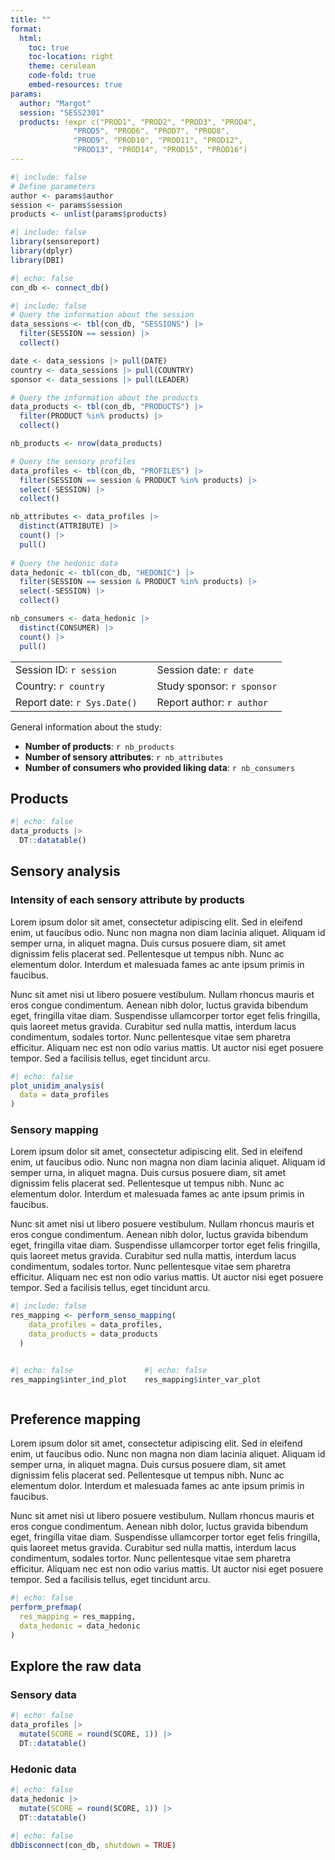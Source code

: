 ```yaml
---
title: ""
format:
  html:
    toc: true
    toc-location: right
    theme: cerulean
    code-fold: true
    embed-resources: true
params:
  author: "Margot"
  session: "SESS2301"
  products: !expr c("PROD1", "PROD2", "PROD3", "PROD4", 
              "PROD5", "PROD6", "PROD7", "PROD8", 
              "PROD9", "PROD10", "PROD11", "PROD12", 
              "PROD13", "PROD14", "PROD15", "PROD16")
---
```


```r
#| include: false
# Define parameters
author <- params$author
session <- params$session
products <- unlist(params$products)
```

```r
#| include: false
library(sensoreport)
library(dplyr)
library(DBI)
```

```r
#| echo: false
con_db <- connect_db()
```

```r
#| include: false
# Query the information about the session
data_sessions <- tbl(con_db, "SESSIONS") |>
  filter(SESSION == session) |>
  collect()

date <- data_sessions |> pull(DATE)
country <- data_sessions |> pull(COUNTRY)
sponsor <- data_sessions |> pull(LEADER)

# Query the information about the products
data_products <- tbl(con_db, "PRODUCTS") |>
  filter(PRODUCT %in% products) |>
  collect()

nb_products <- nrow(data_products)

# Query the sensory profiles
data_profiles <- tbl(con_db, "PROFILES") |> 
  filter(SESSION == session & PRODUCT %in% products) |> 
  select(-SESSION) |> 
  collect()

nb_attributes <- data_profiles |> 
  distinct(ATTRIBUTE) |> 
  count() |> 
  pull()
  
# Query the hedonic data
data_hedonic <- tbl(con_db, "HEDONIC") |> 
  filter(SESSION == session & PRODUCT %in% products) |> 
  select(-SESSION) |> 
  collect()

nb_consumers <- data_hedonic |> 
  distinct(CONSUMER) |> 
  count() |> 
  pull()
```

|                             |     |                            |
|:----------------------------|-----|:---------------------------|
| Session ID: `r session`     |     | Session date: `r date`     |
| Country: `r country`        |     | Study sponsor: `r sponsor` |
| Report date: `r Sys.Date()` |     | Report author: `r author`  |

General information about the study:

-   **Number of products**: `r nb_products`
-   **Number of sensory attributes**: `r nb_attributes`
-   **Number of consumers who provided liking data**: `r nb_consumers`

## Products

```r
#| echo: false
data_products |>
  DT::datatable()
```

## Sensory analysis

### Intensity of each sensory attribute by products

Lorem ipsum dolor sit amet, consectetur adipiscing elit. Sed in eleifend enim, ut faucibus odio. Nunc non magna non diam lacinia aliquet. Aliquam id semper urna, in aliquet magna. Duis cursus posuere diam, sit amet dignissim felis placerat sed. Pellentesque ut tempus nibh. Nunc ac elementum dolor. Interdum et malesuada fames ac ante ipsum primis in faucibus.

Nunc sit amet nisi ut libero posuere vestibulum. Nullam rhoncus mauris et eros congue condimentum. Aenean nibh dolor, luctus gravida bibendum eget, fringilla vitae diam. Suspendisse ullamcorper tortor eget felis fringilla, quis laoreet metus gravida. Curabitur sed nulla mattis, interdum lacus condimentum, sodales tortor. Nunc pellentesque vitae sem pharetra efficitur. Aliquam nec est non odio varius mattis. Ut auctor nisi eget posuere tempor. Sed a facilisis tellus, eget tincidunt arcu.

```r
#| echo: false
plot_unidim_analysis(
  data = data_profiles
)
```

### Sensory mapping

Lorem ipsum dolor sit amet, consectetur adipiscing elit. Sed in eleifend enim, ut faucibus odio. Nunc non magna non diam lacinia aliquet. Aliquam id semper urna, in aliquet magna. Duis cursus posuere diam, sit amet dignissim felis placerat sed. Pellentesque ut tempus nibh. Nunc ac elementum dolor. Interdum et malesuada fames ac ante ipsum primis in faucibus.

Nunc sit amet nisi ut libero posuere vestibulum. Nullam rhoncus mauris et eros congue condimentum. Aenean nibh dolor, luctus gravida bibendum eget, fringilla vitae diam. Suspendisse ullamcorper tortor eget felis fringilla, quis laoreet metus gravida. Curabitur sed nulla mattis, interdum lacus condimentum, sodales tortor. Nunc pellentesque vitae sem pharetra efficitur. Aliquam nec est non odio varius mattis. Ut auctor nisi eget posuere tempor. Sed a facilisis tellus, eget tincidunt arcu.

```r
#| include: false
res_mapping <- perform_senso_mapping(
    data_profiles = data_profiles,
    data_products = data_products
  )
```

::: columns
::: {.column width="40%"}
```r
#| echo: false
res_mapping$inter_ind_plot
```
:::

::: {.column width="60%"}
```r
#| echo: false
res_mapping$inter_var_plot
```
:::
:::

## Preference mapping

Lorem ipsum dolor sit amet, consectetur adipiscing elit. Sed in eleifend enim, ut faucibus odio. Nunc non magna non diam lacinia aliquet. Aliquam id semper urna, in aliquet magna. Duis cursus posuere diam, sit amet dignissim felis placerat sed. Pellentesque ut tempus nibh. Nunc ac elementum dolor. Interdum et malesuada fames ac ante ipsum primis in faucibus.

Nunc sit amet nisi ut libero posuere vestibulum. Nullam rhoncus mauris et eros congue condimentum. Aenean nibh dolor, luctus gravida bibendum eget, fringilla vitae diam. Suspendisse ullamcorper tortor eget felis fringilla, quis laoreet metus gravida. Curabitur sed nulla mattis, interdum lacus condimentum, sodales tortor. Nunc pellentesque vitae sem pharetra efficitur. Aliquam nec est non odio varius mattis. Ut auctor nisi eget posuere tempor. Sed a facilisis tellus, eget tincidunt arcu.

```r
#| echo: false
perform_prefmap(
  res_mapping = res_mapping,
  data_hedonic = data_hedonic
)
```

## Explore the raw data

### Sensory data

```r
#| echo: false
data_profiles |> 
  mutate(SCORE = round(SCORE, 1)) |> 
  DT::datatable()
```

### Hedonic data

```r
#| echo: false
data_hedonic |> 
  mutate(SCORE = round(SCORE, 1)) |> 
  DT::datatable()
```

```r
#| echo: false
dbDisconnect(con_db, shutdown = TRUE)
```
